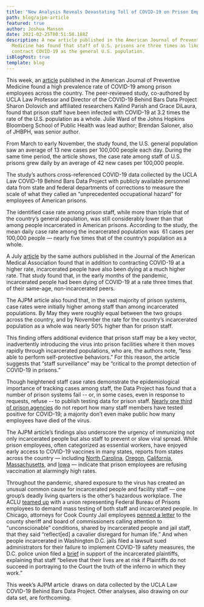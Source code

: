 ```yaml
---
title: "New Analysis Reveals Devastating Toll of COVID-19 on Prison Employees "
path: blog/ajpm-article
featured: true
author: Joshua Manson
date: 2021-02-25T00:51:58.188Z
description: A new article published in the American Journal of Preventive
  Medicine has found that staff of U.S. prisons are three times as likely to
  contract COVID-19 as the general U.S. population.
isBlogPost: true
template: blog
---
```

This week, an [article](https://www.ajpmonline.org/article/S0749-3797(21)00118-5/fulltext) published in the American Journal of Preventive Medicine found a high prevalence rate of COVID-19 among prison employees across the country. The peer-reviewed study, co-authored by UCLA Law Professor and Director of the COVID-19 Behind Bars Data Project Sharon Dolovich and affiliated researchers Kalind Parish and Grace DiLaura, found that prison staff have been infected with COVID-19 at 3.2 times the rate of the U.S. population as a whole. Julie Ward of the Johns Hopkins Bloomberg School of Public Health was lead author; Brendan Saloner, also of JHBPH, was senior author.

From March to early November, the study found, the U.S. general population saw an average of 13 new cases per 100,000 people each day. During the same time period, the article shows, the case rate among staff of U.S. prisons grew daily by an average of 42 new cases per 100,000 people. 

The study’s authors cross-referenced COVID-19 data collected by the UCLA Law COVID-19 Behind Bars Data Project with publicly available personnel data from state and federal departments of corrections to measure the scale of what they called an “unprecedented occupational hazard” for employees of American prisons. 

The identified case rate among prison staff, while more than triple that of the country’s general population, was still considerably lower than that among people incarcerated in American prisons. According to the study, the mean daily case rate among the incarcerated population was  61 cases per 100,000 people — nearly five times that of the country’s population as a whole. 

A July [article](https://jamanetwork.com/journals/jama/fullarticle/2768249) by the same authors published in the Journal of the American Medical Association found that in addition to contracting COVID-19 at a higher rate, incarcerated people have also been dying at a much higher rate. That study found that, in the early months of the pandemic, incarcerated people had been dying of COVID-19 at a rate three times that of their same-age, non-incarcerated peers.

The AJPM article also found that, in the vast majority of prison systems, case rates were initially higher among staff than among incarcerated populations. By May they were roughly equal between the two groups across the country, and by November the rate for the country’s incarcerated population as a whole was nearly 50% higher than for prison staff.  

This finding offers additional evidence that prison staff may be a key vector, inadvertently introducing the virus into prison facilities where it then moves rapidly through incarcerated populations, who are, the authors note, “less able to perform self-protective behaviors.” For this reason, the article suggests that “staff surveillance” may be “critical to the prompt detection of COVID-19 in prisons.” 

Though heightened staff case rates demonstrate the epidemiological importance of tracking cases among staff, the Data Project has found that a number of prison systems fail -- or, in some cases, even in response to requests, refuse -- to publish testing data for prison staff. [Nearly one third of prison agencies](https://uclacovidbehindbars.org/blog/data-reporting) do not report how many staff members have tested positive for COVID-19; a majority don’t even make public how many employees have died of the virus. 

The AJPM article’s findings also underscore the urgency of immunizing not only incarcerated people but also staff to prevent or slow viral spread. While prison employees, often categorized as essential workers, have enjoyed early access to COVID-19 vaccines in many states, reports from states across the country — including [North Carolina](https://www.northcarolinahealthnews.org/2021/02/22/only-35-of-nc-prison-staff-willing-to-take-vaccine/), [Oregon](https://www.wweek.com/news/2021/02/10/state-officials-expect-45-of-oregon-prison-staff-to-refuse-a-covid-19-vaccine/), [California](https://www.sacbee.com/news/politics-government/the-state-worker/article249123895.html), [Massachusetts](https://www.wgbh.org/news/local-news/2021/02/08/more-than-half-of-mass-corrections-workers-have-refused-covid-vaccine), and [Iowa](https://www.desmoinesregister.com/story/news/2021/01/28/prison-workers-refuse-covid-19-vaccine-iowa-department-of-corrections/4294691001/) — indicate that prison employees are refusing vaccination at alarmingly high rates. 

Throughout the pandemic, shared exposure to the virus has created an unusual common cause for incarcerated people and facility staff — one group’s deadly living quarters is the other’s hazardous workplace. The ACLU [teamed up](https://www.aclu.org/press-releases/aclu-and-council-prison-locals-call-mass-testing-all-employees-and-incarcerated) with a union representing Federal Bureau of Prisons employees to demand mass testing of both staff and incarcerated people. In Chicago, attorneys for Cook County Jail employees [penned a letter](https://www.macarthurjustice.org/wp-content/uploads/2020/04/01-3.pdf) to the county sheriff and board of commissioners calling attention to “unconscionable” conditions, shared by incarcerated people and jail staff, that they said “reflect\[ed] a cavalier disregard for human life.” And when people incarcerated in Washington D.C. jails filed a lawsuit sued administrators for their failure to implement COVID-19 safety measures, the D.C. police union filed a [brief](https://www.acludc.org/sites/default/files/banks_v_booth.23.fop_amicus.pdf) in support of the incarcerated plaintiffs, explaining that staff “believe that their lives are at risk if Plaintiffs do not succeed in portraying to the Court the truth of the inferno in which they work.”  

This week’s AJPM article  draws on data collected by the UCLA Law COVID-19 Behind Bars Data Project. Other analyses, also drawing on our data set, are forthcoming.